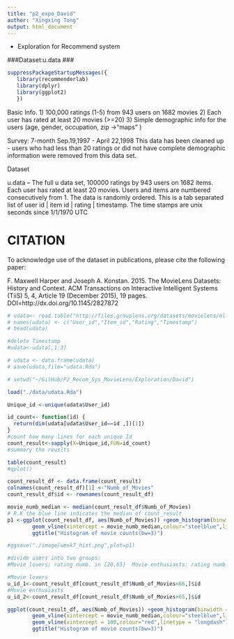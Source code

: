 ```yaml
---
title: "p2_expo_David"
author: "Xingxing Tong"
output: html_document
---
```


- Exploration for Recommend system

###Dataset:u.data ###

```r
suppressPackageStartupMessages({
   library(recommenderlab)
   library(dplyr) 
   library(ggplot2) 
   })
```


Basic Info.
1) 100,000 ratings (1-5) from 943 users on 1682 movies
2) Each user has rated at least 20 movies (>=20)
3) Simple demographic info for the users (age, gender, occupation, zip ->"maps" )

Survey: 7-month Sep.19,1997 - April 22,1998 
This data has been cleaned up - users who had less than 20 ratings or did not have complete demographic information were removed from this data set.


Dataset

u.data     -- The full u data set, 100000 ratings by 943 users on 1682 items.
              Each user has rated at least 20 movies.  Users and items are
              numbered consecutively from 1.  The data is randomly
              ordered. This is a tab separated list of 
	         user id | item id | rating | timestamp. 
              The time stamps are unix seconds since 1/1/1970 UTC   



CITATION
==============================================

To acknowledge use of the dataset in publications, please cite the following paper:

F. Maxwell Harper and Joseph A. Konstan. 2015. The MovieLens Datasets:
History and Context. ACM Transactions on Interactive Intelligent
Systems (TiiS) 5, 4, Article 19 (December 2015), 19 pages.
DOI=http://dx.doi.org/10.1145/2827872

```r
# udata<- read.table("http://files.grouplens.org/datasets/movielens/ml-100k/u.data")
# names(udata) <- c("User_id","Item_id","Rating","Timestamp")
# head(udata)

#delete Timestamp
#udata<-udata[,1:3]

# udata <- data.frame(udata)
# save(udata,file="udata.Rda")

# setwd("~/GitHub/P2_Recom_Sys_MovieLens/Exploration/David")

load("./data/udata.Rda")
```


```r

Unique_id <-unique(udata$User_id)

id_count<- function(id) {
  return(dim(udata[udata$User_id==id ,])[1])
}
#count how many lines for each unique Id
count_result<-sapply(X=Unique_id,FUN=id_count)
#summary the reuslts

table(count_result)
#qplot()

count_result_df <- data.frame(count_result)
colnames(count_result_df)[1] <-"Numb_of_Movies"
count_result_df$id <- rownames(count_result_df)

movie_numb_median <- median(count_result_df$Numb_of_Movies)
# R.K the blue line indicates the median of count_result
p1 <-ggplot(count_result_df, aes(Numb_of_Movies)) +geom_histogram(binwidth = 3)+
        geom_vline(xintercept = movie_numb_median,colour="steelblue",linetype = "longdash")+
        ggtitle("Histogram of movie counts(bw=3)")

#ggsave("./image/week7_hist.png",plot=p1)

#divide users into two groups: 
#Movie lovers: rating numb. in [20,65]  Movie enthusiasts: rating numb. in [66,737]

#Movie lovers
u_id_1<-count_result_df[count_result_df$Numb_of_Movies<66,]$id
#Movie enthusiasts
u_id_2<-count_result_df[count_result_df$Numb_of_Movies>65,]$id

```

```r
ggplot(count_result_df, aes(Numb_of_Movies)) +geom_histogram(binwidth = 1)+
        geom_vline(xintercept = movie_numb_median,colour="steelblue",linetype = "longdash")+
        geom_vline(xintercept = 100,colour="red",linetype = "longdash")+
        ggtitle("Histogram of movie counts(bw=3)")
```




